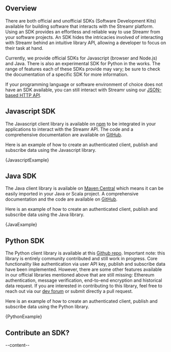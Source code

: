 

<ScrollableAnchor id="sdks-overview"><div>

## Overview
There are both official and unofficial SDKs (Software Development Kits) available for building software that interacts
with the Streamr platform. Using an SDK provides an effortless and reliable way to use Streamr from your software
projects. An SDK hides the intricacies involved of interacting with Streamr behind an intuitive library API, allowing a
developer to focus on their task at hand.


Currently, we provide official SDKs for Javascript (browser and Node.js) and Java. There is also an experimental SDK for
Python in the works. The range of features each of these SDKs provide may vary; be sure to check the documentation of
a specific SDK for more information.

If your programming language or software environment of choice does not have an SDK available, you can still interact
with Streamr using our [JSON-based HTTP API](api).

</div></ScrollableAnchor>

<ScrollableAnchor id="javascript-sdk"><div>

## Javascript SDK

The Javascript client library is available on [npm](https://www.npmjs.com/package/streamr-client) to be integrated in your applications to interact with the Streamr API. The code and a comprehensive documentation are available on [GitHub](https://github.com/streamr-dev/streamr-client-javascript).

Here is an example of how to create an authenticated client, publish and subscribe data using the Javascript library.

<CodeSnippet language='javascript'>{JavascriptExample}</CodeSnippet>

</div></ScrollableAnchor>

<ScrollableAnchor id="java-sdk"><div>

## Java SDK

The Java client library is available on [Maven Central](https://search.maven.org/search?q=g:com.streamr%20AND%20a:client&core=gav) which means it can be easily imported in your Java or Scala project. A comprehensive documentation and the code are available on [GitHub](https://github.com/streamr-dev/streamr-client-java).

Here is an example of how to create an authenticated client, publish and subscribe data using the Java library.

<CodeSnippet language='java'>
{JavaExample}
</CodeSnippet>

</div></ScrollableAnchor>

<ScrollableAnchor id="python-sdk"><div>

## Python SDK

The Python client library is available at this [Github repo](https://github.com/streamr-dev/streamr-client-python). Important note: this library is entirely community contributed and still work in progress. Core functionality like authentication via user API key, publish and subscribe data have been implemented. However, there are some other features available in our official libraries mentioned above that are still missing: Ethereum authentication, message verification, end-to-end encryption and historical data request. If you are interested in contributing to this library, feel free to reach out via our [dev forum](https://forum.streamr.dev/) or submit directly a pull request. 

Here is an example of how to create an authenticated client, publish and subscribe data using the Python library.

<CodeSnippet language='python'>
{PythonExample}
</CodeSnippet>


</div></ScrollableAnchor>

<ScrollableAnchor id="contribute-sdk"><div>

## Contribute an SDK?
--content--

</div></ScrollableAnchor>
